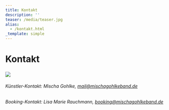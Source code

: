 ```yaml
---
title: Kontakt
description: ''
teaser: /media/teaser.jpg
alias:
  - /kontakt.html
_template: simple
---
```


# Kontakt

### ![](</media/mgb titelbild.jpg>)

###### Künstler-Kontakt: Mischa Gohlke, [mail@mischagohlkeband.de](mailto\:mail@grenzensindrelativ.de)

###### Booking-Kontakt: Lisa Marie Rauchmann, [booking@mischagohlkeband.de](booking@mischagohlkeband.de) 
